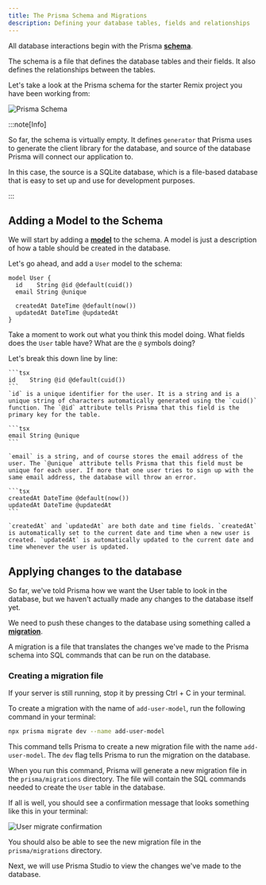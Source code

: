 ```yaml
---
title: The Prisma Schema and Migrations
description: Defining your database tables, fields and relationships
---
```



All database interactions begin with the Prisma [**schema**](https://www.prisma.io/docs/orm/prisma-schema/overview).

The schema is a file that defines the database tables and their fields. It also defines the relationships between the tables.

Let's take a look at the Prisma schema for the starter Remix project you have been working from:

![Prisma Schema](src/assets/png/prisma/prisma-schema-start.png)

:::note[Info]

So far, the schema is virtually empty. It defines `generator` that Prisma uses to generate the client library for the database, and source of the database Prisma will connect our application to.

In this case, the source is a SQLite database, which is a file-based database that is easy to set up and use for development purposes.

:::

## Adding a Model to the Schema

We will start by adding a [**model**](https://www.prisma.io/docs/orm/prisma-schema/data-model/models) to the schema. A model is just a description of how a table should be created in the database.

Let's go ahead, and add a `User` model to the schema:

```tsx title="prisma/schema.prisma"
model User {
  id    String @id @default(cuid())
  email String @unique

  createdAt DateTime @default(now())
  updatedAt DateTime @updatedAt
}
```

Take a moment to work out what you think this model doing. What fields does the `User` table have? What are the `@` symbols doing?

<MonsterDetails title='Defining the User model'>
  <div>
    Let's break this down line by line:

    ```tsx
    id    String @id @default(cuid())
    ```
    `id` is a unique identifier for the user. It is a string and is a unique string of characters automatically generated using the `cuid()` function. The `@id` attribute tells Prisma that this field is the primary key for the table.

    ```tsx
    email String @unique
    ```

    `email` is a string, and of course stores the email address of the user. The `@unique` attribute tells Prisma that this field must be unique for each user. If more that one user tries to sign up with the same email address, the database will throw an error.

    ```tsx
    createdAt DateTime @default(now())
    updatedAt DateTime @updatedAt
    ```

    `createdAt` and `updatedAt` are both date and time fields. `createdAt` is automatically set to the current date and time when a new user is created. `updatedAt` is automatically updated to the current date and time whenever the user is updated.
  </div>
</MonsterDetails>

## Applying changes to the database

So far, we've told Prisma how we want the User table to look in the database, but we haven't actually made any changes to the database itself yet.

We need to push these changes to the database using something called a [**migration**](https://www.prisma.io/docs/orm/prisma-migrate/getting-started).

A migration is a file that translates the changes we've made to the Prisma schema into SQL commands that can be run on the database.

### Creating a migration file

If your server is still running, stop it by pressing <MonsterKbd>Ctrl + C</MonsterKbd> in your terminal.

To create a migration with the name of `add-user-model`, run the following command in your terminal:

```bash
npx prisma migrate dev --name add-user-model
```

This command tells Prisma to create a new migration file with the name `add-user-model`. The `dev` flag tells Prisma to run the migration on the database.

When you run this command, Prisma will generate a new migration file in the `prisma/migrations` directory. The file will contain the SQL commands needed to create the `User` table in the database.

If all is well, you should see a confirmation message that looks something like this in your terminal:

![User migrate confirmation](src/assets/png/prisma/user-migrate-confirmation.png)

You should also be able to see the new migration file in the `prisma/migrations` directory.

Next, we will use Prisma Studio to view the changes we've made to the database.

